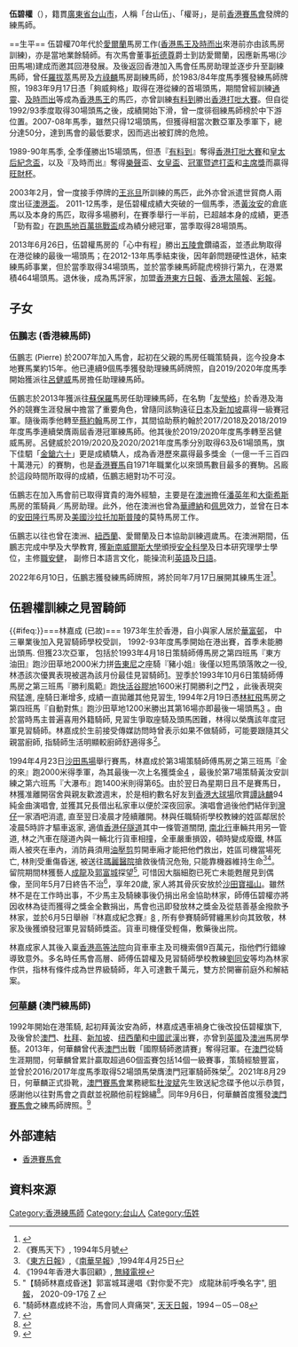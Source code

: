 '''伍碧權'''（{{bd|1947年|8月27日|catIdx=Ng, Peter}}），籍貫[[廣東省|廣東省]][[台山市|台山市]]，人稱「台山伍」、「權哥」，是前[[香港賽馬會|香港賽馬會]]發牌的練馬師。

<includeonly></includeonly>==生平==
伍碧權70年代於[[愛爾蘭|愛爾蘭]]馬房工作([[香港馬王|香港馬王]][[及時而出|及時而出]]來港前亦由該馬房訓練)，亦是當地業餘騎師。有次馬會董事[[祈德尊|祈德尊]]爵士到訪愛爾蘭，因應新馬埸(沙田馬埸)建成而邀其回港發展。及後返回香港加入馬會任馬房助理並逐步升至副練馬師，曾任[[羅拔萃|羅拔萃]]馬房及[[方祿麟|方祿麟]]馬房副練馬師，於1983/84年度馬季獲發練馬師牌照，1983年9月17日憑「夠威夠格」取得在港從練的首場頭馬，期間曾經訓練[[通靈_(馬)|通靈]]、[[及時而出|及時而出]]等成為[[香港馬王|香港馬王]]的馬匹，亦曾訓練[[有料到|有料到]]勝出[[香港打吡大賽|香港打吡大賽]]。但自從1992/93季度取得30場頭馬之後，成績開始下滑，曾一度徘徊練馬師榜於中下游位置。2007-08年馬季，雖然只得12場頭馬，但獲得相當次數亞軍及季軍下，總分達50分，達到馬會的最低要求，因而逃出被釘牌的危險。

1989-90年馬季, 全季僅勝出15場頭馬，但憑『[[有料到|有料到]]』奪得[[香港打吡大賽|香港打吡大賽]]和[[皇太后紀念盃|皇太后紀念盃]]，以及『及時而出』奪得[[樂聲|樂聲]]盃、[[女皇盃|女皇盃]]、[[冠軍暨遮打盃|冠軍暨遮打盃]]和[[主席獎|主席獎]]而贏得[[旺財杯|旺財杯]]。

2003年2月，曾一度接手停牌的[[王兆旦|王兆旦]]所訓練的馬匹，此外亦曾派遣世貿商人兩度出征[[香港澳門賽馬埠際賽|澳港盃]]。
2011-12馬季，是伍碧權成績大突破的一個馬季，憑[[黃汝安|黃汝安]]的倉底馬以及本身的馬匹，取得多場勝利，在賽季舉行一半前，已超越本身的成績，更憑「勁有盈」在[[跑馬地百萬挑戰盃|跑馬地百萬挑戰盃]]成為績分總冠軍，當季取得28場頭馬。

2013年6月26日，伍碧權馬房的「心中有程」勝出[[五陵會|五陵會]]鑽禧盃，並憑此駒取得在港從練的最後一場頭馬；在2012-13年馬季結束後，因年齡問題硬性退休，結束練馬師事業，但於當季取得34場頭馬，並於當季練馬師龍虎榜排行第九，在港累積464場頭馬。退休後，成為馬評家，加盟[[香港東方日報|香港東方日報]]、[[香港太陽報|香港太陽報]]、[[彩報|彩報]]。

==子女== 
===伍鵬志 (香港練馬師) ===
伍鵬志 (Pierre) 於2007年加入馬會，起初在父親的馬房任職策騎員，迄今投身本地賽馬業約15年。他已連續9個馬季獲發助理練馬師牌照，自2019/2020年度馬季開始獲派往[[呂健威|呂健威]]馬房擔任助理練馬師。 

伍鵬志於2013年獲派往[[蘇保羅|蘇保羅]]馬房任助理練馬師，在名駒「[[友瑩格|友瑩格]]」於香港及海外的競賽生涯發展中擔當了重要角色，曾隨同該駒遠征[[日本|日本]]及[[新加坡|新加坡]]贏得一級賽冠軍。隨後兩季他轉至[[蔡約翰|蔡約翰]]馬房工作，其間協助蔡約翰於2017/2018及2018/2019年度馬季連續榮膺兩屆香港冠軍練馬師。他其後於2019/2020年度馬季轉至呂健威馬房。呂健威於2019/2020及2020/2021年度馬季分別取得63及61場頭馬，旗下佳駟「[[金鎗六十|金鎗六十]]」更是成績驕人，成為香港歷來贏得最多獎金（一億一千三百四十萬港元）的賽駒，也是[[香港賽馬|香港賽馬]]自1971年職業化以來頭馬數目最多的賽駒。呂廄於這段時間所取得的成績，伍鵬志絕對功不可沒。

伍鵬志在加入馬會前已取得寶貴的海外經驗，主要是在[[澳洲|澳洲]]擔任[[潘英年|潘英年]]和[[大衛希斯|大衛希斯]]馬房的策騎員／馬房助理。此外，他在澳洲也曾為[[華禮納|華禮納]]和[[佩思|佩思]]效力，並曾在日本的[[安田隆行|安田隆行]]馬房及[[美國|美國]][[沙拉托加斯普陵|沙拉托加斯普陵]]的莫特馬房工作。

伍鵬志以往也曾在澳洲、[[紐西蘭|紐西蘭]]、愛爾蘭及日本協助訓練週歲馬。在澳洲期間，伍鵬志完成中學及大學教育, 獲[[新南威爾斯大學|新南威爾斯大學]]頒授[[安全科學|安全科學]]及日本研究理學士學位，主修[[職安健|職安健]]， 副修日本語言文化，能操流利[[英語|英語]]及[[日語|日語]]。

2022年6月10日，伍鵬志獲發練馬師牌照，將於同年7月17日展開其練馬生涯<ref>{{Cite web |url=https://racing.on.cc/news.html?articleId=bknrac-20220610124607132-0610_01002_001&fbclid=IwAR2eWYodnRmILWQl6ZBMv0cO0JY0L4QbiHM0pdDD3ERvZhEJD5dLZmpArcQ |title=練二代伍鵬志下季開倉 |accessdate=2022-06-10}}</ref>。

==伍碧權訓練之見習騎師==
{{#ifeq:}}===林嘉成 (已故)=== 
1973年生於香港，自小與家人居於[[華富邨|華富邨]]， 中三畢業後加入見習騎師學校受訓， 1992-93年度馬季開始在港出賽，首季未能勝出頭馬. 但獲23次亞軍， 包括於1993年4月18日策騎師傅馬房之第四班馬『東方油田』跑沙田草地2000米力拼[[告東尼|告東尼]]之座騎『豬小姐』後僅以短馬頭落敗之一役, 林憑該次優異表現被選為該月份最佳見習騎師[https://www.youtube.com/watchv=7kIWBU3SMjA&t=11s]。翌季於1993年10月6日策騎師傅馬房之第三班馬『勝利風範』跑[[快活谷馬場|快活谷]][[膠地|膠地]]1600米打開勝利之門[https://racing.hkjc.com/racing/information/Chinese/Racing/LocalResults.aspx?RaceDate=1993/10/06&Racecourse=HV&RaceNo=6] {{Wayback|url=https://racing.hkjc.com/racing/information/Chinese/Racing/LocalResults.aspx?RaceDate=1993%2F10%2F06&Racecourse=HV&RaceNo=6 |date=20220416091834 }}，此後表現突飛猛進, 座騎日漸增多, 成績一直拋離其他見習生, 1994年2月19日憑[[林紅飛|林紅飛]]馬房之第四班馬『自動對焦』跑沙田草地1200米勝出其第16場亦即最後一場頭馬[https://racing.hkjc.com/racing/information/Chinese/Racing/LocalResults.aspx?RaceDate=1994/02/19&Racecourse=ST&RaceNo=6] {{Wayback|url=https://racing.hkjc.com/racing/information/Chinese/Racing/LocalResults.aspx?RaceDate=1994%2F02%2F19&Racecourse=ST&RaceNo=6 |date=20220416091834 }}。由於當時馬主普遍喜用外籍騎師, 見習生爭取座騎及頭馬困難，林得以榮膺該年度冠軍見習騎師。林嘉成於生前接受傳媒訪問時曾表示如果不做騎師，可能要跟隨其父親當廚師,  指騎師生活明顯較廚師舒適得多<ref>《賽馬天下》, 1994年5月號</ref>。

1994年4月23日[[沙田馬場|沙田馬場]]舉行賽馬，林嘉成於第3場策騎師傅馬房之第三班馬『金的來』跑2000米得季軍，為其最後一次上名獲獎金[https://racing.hkjc.com/racing/information/Chinese/Racing/LocalResults.aspx?RaceDate=1994/04/23&Racecourse=ST&RaceNo=3] {{Wayback|url=https://racing.hkjc.com/racing/information/Chinese/Racing/LocalResults.aspx?RaceDate=1994%2F04%2F23&Racecourse=ST&RaceNo=3 |date=20220416083301 }}，最後於第7場策騎黃汝安訓練之第六班馬『大瀑布』跑1400米則得第6[https://racing.hkjc.com/racing/information/Chinese/Racing/LocalResults.aspx?RaceDate=1994/04/23&Racecourse=ST&RaceNo=7]。由於翌日為星期日且不是賽馬日，林獲准離開宿舍與親友歡渡週末，於是相約數名好友到[[香港大球場|香港大球場]]欣賞[[譚詠麟|譚詠麟]]94純金曲演唱會, 並獲其兄長借出私家車以便於深夜回家。演唱會過後他們結伴到[[灣仔|灣仔]]一家酒吧消遣, 直至翌日凌晨才陸續離開。林與任職騎術學校教練的姓區鄰居於凌晨5時許才驅車返家, 適值[[香港仔隧道|香港仔隧道]]其中一條管道關閉, [[南北行|南北行]]車輛共用另一管道, 林之汽車在隧道內與一輛北行貨車相撞，全車嚴重損毀，頓時變成廢鐵, 林區兩人被夾在車內，消防員須用[[油壓剪|油壓剪]]剪開車廂才能把他們救出，姓區司機當場死亡, 林則受重傷昏迷, 被送往[[瑪麗醫院|瑪麗醫院]]搶救後情況危殆, 只能靠機器維持生命<ref>《[[東方日報_(香港)|東方日報]]》,《[[南華早報|南華早報]]》,1994年4月25日</ref><ref>《1994年香港大事回顧》, [[無綫電視|無綫電視]]</ref>。 留院期間林獲藝人[[成龍|成龍]]及[[郭富城|郭富城]]探望<ref>"【騎師林嘉成昏迷】郭富城耳邊唱《對你愛不完》 成龍牀前呼喚名字", [[明報|明報]]， 2020-09-17[https://www.youtube.com/watch?v=L3T63AoLtfw&t=133s] {{Wayback|url=https://www.youtube.com/watch?v=L3T63AoLtfw&t=133s |date=20220410162754 }}[https://www.ol.mingpao.com/ldy/showbiz/latest/20200917/1600340001760/%e3%80%90%e9%a8%8e%e5%b8%ab%e6%9e%97%e5%98%89%e6%88%90%e6%98%8f%e8%bf%b7%e3%80%91%e9%83%ad%e5%af%8c%e5%9f%8e%e8%80%b3%e9%82%8a%e5%94%b1%e3%80%8a%e5%b0%8d%e4%bd%a0%e6%84%9b%e4%b8%8d%e5%ae%8c%e3%80%8b-%e6%88%90%e9%be%8d%e7%89%80%e5%89%8d%e5%91%bc%e5%96%9a%e5%90%8d%e5%ad%97] {{Wayback|url=https://www.ol.mingpao.com/ldy/showbiz/latest/20200917/1600340001760/%e3%80%90%e9%a8%8e%e5%b8%ab%e6%9e%97%e5%98%89%e6%88%90%e6%98%8f%e8%bf%b7%e3%80%91%e9%83%ad%e5%af%8c%e5%9f%8e%e8%80%b3%e9%82%8a%e5%94%b1%e3%80%8a%e5%b0%8d%e4%bd%a0%e6%84%9b%e4%b8%8d%e5%ae%8c%e3%80%8b-%e6%88%90%e9%be%8d%e7%89%80%e5%89%8d%e5%91%bc%e5%96%9a%e5%90%8d%e5%ad%97 |date=20210118013952 }}</ref>, 可惜因大腦細胞已死亡未能甦醒見到偶像，至同年5月7日終告不治<ref>"騎師林嘉成終不治，馬會同人齊痛哭", [[天天日報|天天日報]]，1994－05－08</ref>，享年20歲, 家人將其骨灰安放於[[沙田|沙田]][[寶福山|寶福山]]。雖然林不是在工作時出事，不少馬主及騎練事後仍捐出帛金協助林家，師傅伍碧權亦將因收林為徒而獲得之獎金全數捐出，馬會也迅即發放林之獎金及從慈善基金撥款予林家，並於6月5日舉辦『林嘉成紀念賽』[https://racing.hkjc.com/racing/information/Chinese/Racing/LocalResults.aspx?RaceDate=1994/06/05&Racecourse=ST&RaceNo=1] {{Wayback|url=https://racing.hkjc.com/racing/information/Chinese/Racing/LocalResults.aspx?RaceDate=1994%2F06%2F05&Racecourse=ST&RaceNo=1 |date=20220414081643 }}, 所有參賽騎師臂纏黑紗向其致敬，林家及後獲頒發冠軍見習騎師獎盃。貨車司機僅受輕傷，敷藥後出院。

林嘉成家人其後入稟[[香港高等法院|香港高等法院]]向貨車車主及司機索償9百萬元，指他們行錯線導致意外。多名時任馬會高層、師傅伍碧權及見習騎師學校教練[[劉同安|劉同安]]等均為林家作供，指林有條件成為世界級騎師，年入可達數千萬元，雙方於開審前庭外和解結案。

===[[何華麟|何華麟]] (澳門練馬師)===
1992年開始在港策騎, 起初拜黃汝安為師，林嘉成遇車禍身亡後改投伍碧權旗下, 及後曾於[[澳門|澳門]]、[[杜拜|杜拜]]、[[新加坡|新加坡]]、[[纽西蘭|纽西蘭]]和[[中國|中國]][[武漢|武漢]]出賽，亦曾到[[英國|英國]]及[[澳洲|澳洲]]馬房學藝。2013年，何華麟曾代表[[澳門|澳門]]出戰「國際騎師邀請賽」奪得冠軍。在[[澳門|澳門]]從騎生涯期間，何華麟曾累計贏取超過60個盃賽包括14個一級賽事，策騎經驗豐富，並曾於2016/2017年度馬季取得52場頭馬榮膺澳門冠軍騎師殊榮<ref>{{Cite web |url=https://hk.on.cc/bknrac/bkn/cnt/1002/20170831/bknrac-20170831104129152-0831_01002_001.html |title=東網：【廿年第一人】何華麟膺澳門冠軍騎師 |access-date=2021-12-24 |archive-date=2021-12-24 |archive-url=https://web.archive.org/web/20211224023411/https://hk.on.cc/bknrac/bkn/cnt/1002/20170831/bknrac-20170831104129152-0831_01002_001.html |dead-url=no }}</ref>。2021年8月29日，何華麟正式掛靴，[[澳門賽馬會|澳門賽馬會]]業務總監[[杜浚斌|杜浚斌]]先生致送紀念碟予他以示恭賀，感謝他以往對馬會之貢獻並祝願他前程錦繡<ref>{{Cite web |url=https://www.mjc.mo/race/info/news_detail.php?newsid=34202 |title=澳門賽馬會：澳門賽馬會2020/2021年度馬季圓滿結束 |access-date=2021-12-30 |archive-date=2021-12-23 |archive-url=https://web.archive.org/web/20211223152134/http://www.mjc.mo/race/info/news_detail.php?newsid=34202 |dead-url=no }}</ref>。同年9月6日，何華麟首度獲發[[澳門賽馬會|澳門賽馬會]]之練馬師牌照。<ref>{{Cite web |url=https://www.mjc.mo/race/info/news_detail.php?newsid=34211 |title=澳門賽馬會：練馬師何華麟及林宏基 |access-date=2021-12-30 |archive-date=2021-12-30 |archive-url=https://web.archive.org/web/20211230130851/https://www.mjc.mo/race/info/news_detail.php?newsid=34211 |dead-url=no }}</ref>

==外部連結==
*[http://racing.hkjc.com/racing/chinese/index.aspx 香港賽馬會] {{Wayback|url=http://racing.hkjc.com/racing/chinese/index.aspx |date=20111227052013 }}

==資料來源==
<references/>
[[Category:香港練馬師|Category:香港練馬師]]
[[Category:台山人|Category:台山人]]
[[Category:伍姓|Category:伍姓]]